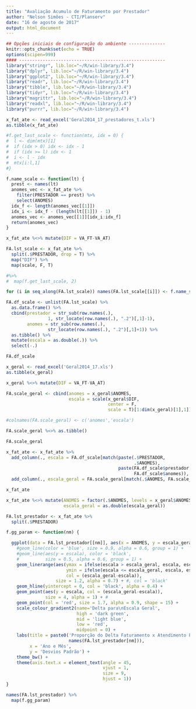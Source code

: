 ```yaml
---
title: "Avaliação Acumulo de Faturamento por Prestador"
author: "Nelson Simões - CTI/Planserv"
date: "16 de agosto de 2017"
output: html_document
---
```

```r
## Opções iniciais de configuração do ambiente --------------
knitr::opts_chunk$set(echo = TRUE)
options(scipen=999)
#### --------------------------------------------------------
library("stringr", lib.loc="~/R/win-library/3.4")
library("dplyr", lib.loc="~/R/win-library/3.4")
library("ggplot2", lib.loc="~/R/win-library/3.4")
library("readr", lib.loc="~/R/win-library/3.4")
library("tibble", lib.loc="~/R/win-library/3.4")
library("tidyr", lib.loc="~/R/win-library/3.4")
library("magrittr", lib.loc="~/R/win-library/3.4")
library("readxl", lib.loc="~/R/win-library/3.4")
library("purrr", lib.loc="~/R/win-library/3.4")
```

```r
x_fat_ate <- read_excel('Geral2014_17_prestadores_t.xls')
as.tibble(x_fat_ate)

#f.get_last_scale <- function(mtx, idx = 0) {
#  l <- dim(mtx)[1]
#  if (idx > 0) idx <- idx - 1
#  if (idx >= l) idx <- 1
#  i <- l - idx
#  mtx[i:l,1]
#}

f.name_scale <- function(lt) {
  prest <- names(lt)
  anomes_vec <- x_fat_ate %>% 
    filter(PRESTADOR == prest) %>% 
    select(ANOMES)
  idx_f <- length(anomes_vec[[1]])
  idx_i <- idx_f - (length(lt[[1]]) - 1)
  anomes_vec <- anomes_vec[[1]][idx_i:idx_f]
  return(anomes_vec)
}

x_fat_ate %<>% mutate(DIF = VA_FT-VA_AT)

FA.lst_scale <- x_fat_ate %>%
  split(.$PRESTADOR, drop = T) %>%
  map("DIF") %>%
  map(scale, F, T)

#%>% 
#  map(f.get_last_scale, 2)

for (i in seq_along(FA.lst_scale)) names(FA.lst_scale[[i]]) <- f.name_scale(FA.lst_scale[i])

FA.df_scale <- unlist(FA.lst_scale) %>% 
  as.data.frame() %>% 
  cbind(prestador = str_sub(row.names(.), 
                1, str_locate(row.names(.), ".2")[,1]-1),
        anomes = str_sub(row.names(.), 
                str_locate(row.names(.), ".2")[,1]+1)) %>%
  as.tibble() %>% 
  mutate(escala = as.double(.)) %>% 
  select(-.)

FA.df_scale
```

```r
x_geral <- read_excel('Geral2014_17.xls')
as.tibble(x_geral)

x_geral %<>% mutate(DIF = VA_FT-VA_AT)

FA.scale_geral <- cbind(anomes = x_geral$ANOMES, 
                        escala = scale(x_geral$DIF, 
                                       center = F, 
                                       scale = T)[1:dim(x_geral)[1],1])

#colnames(FA.scale_geral) <- c('anomes','escala')

FA.scale_geral %<>% as.tibble()

FA.scale_geral
```
```r
x_fat_ate <- x_fat_ate %>%
  add_column(., escala = FA.df_scale[match(paste(.$PRESTADOR,
                                                 .$ANOMES),
                                           paste(FA.df_scale$prestador, 
                                                 FA.df_scale$anomes)), 3][[1]]) %>%
  add_column(., escala_geral = FA.scale_geral[match(.$ANOMES, FA.scale_geral$anomes), 2][[1]])

x_fat_ate
```

```r
x_fat_ate %<>% mutate(ANOMES = factor(.$ANOMES, levels = x_geral$ANOMES),
                      escala_geral = as.double(escala_geral))

FA.lst_prestador <- x_fat_ate %>% 
  split(.$PRESTADOR)

f.gg_param <- function(nm) {

  ggplot(data = FA.lst_prestador[[nm]], aes(x = ANOMES, y = escala_geral)) +
    #geom_line(color = 'blue', size = 0.9, alpha = 0.6, group = 1) +
    #geom_line(aes(y = escala), color = 'black', 
    #          size = 0.5, alpha = 0.6, group = 1) +
    geom_linerange(aes(ymax = ifelse(escala > escala_geral, escala, escala_geral),
                       ymin = ifelse(escala <= escala_geral, escala, escala_geral),
                       col = (escala_geral-escala)),
                   size = 1.2, alpha = 0.7) + #, col = 'black'
    geom_hline(yintercept = 0, col = 'black', alpha = 0.4) + 
    geom_point(aes(y = escala, col = (escala_geral-escala)), 
               size = 4, alpha = 1) + #  
    geom_point(col = 'red', size = 1.7, alpha = 0.9, shape = 15) +  
    scale_colour_gradient2(name='Delta para\nEscala Geral', 
                           high = 'dark green', 
                           mid = 'light blue',
                           low = 'red',
                           midpoint = 0) +
    labs(title = paste0('Proporção do Delta Faturamento x Atendimento Padronizada\n',
                        names(FA.lst_prestador[nm])),
         x = 'Ano e Mês', 
         y = 'Desvios Padrão') +
    theme_bw() +
    theme(axis.text.x = element_text(angle = 45, 
                                     vjust = 1, 
                                     size = 9, 
                                     hjust = 1))
}

names(FA.lst_prestador) %>% 
  map(f.gg_param)
```

